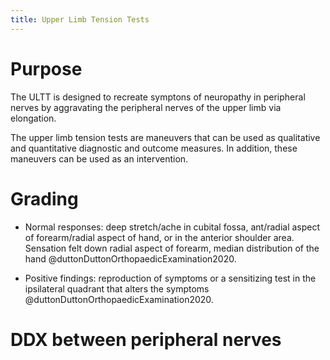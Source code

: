 ```yaml
---
title: Upper Limb Tension Tests
---
```


# Purpose

The ULTT is designed to recreate symptons of neuropathy in peripheral nerves by aggravating the peripheral nerves of the upper limb via elongation.

The upper limb tension tests are maneuvers that can be used as qualitative and quantitative diagnostic and outcome measures.
In addition, these maneuvers can be used as an intervention.

# Grading

- Normal responses: deep stretch/ache in cubital fossa, ant/radial aspect of forearm/radial aspect of hand, or in the anterior shoulder area. Sensation felt down radial aspect of forearm, median distribution of the hand @duttonDuttonOrthopaedicExamination2020.

- Positive findings: reproduction of symptoms or a sensitizing test in the ipsilateral quadrant that alters the symptoms @duttonDuttonOrthopaedicExamination2020.

# DDX between peripheral nerves


<!--
# DDX Entrapment vs Double crush syndrome

Double crush syndrome refers to a peripheral nerve entrapment or compression that occurs at two or more sites @kaneDoubleCrushSyndrome2015.
ULTTs can help clinicians differentiate between a single entrapment compared to multiple entrapments ([double crush syndrome]({{< var ref-double-crush-syndrome.path >}})).

The location of the patient's symptoms during a ULTT, is the primary way to differentiate between [double crush]({{< var ref-double-crush-syndrome.path >}}) and nerve entrapment.
-->




